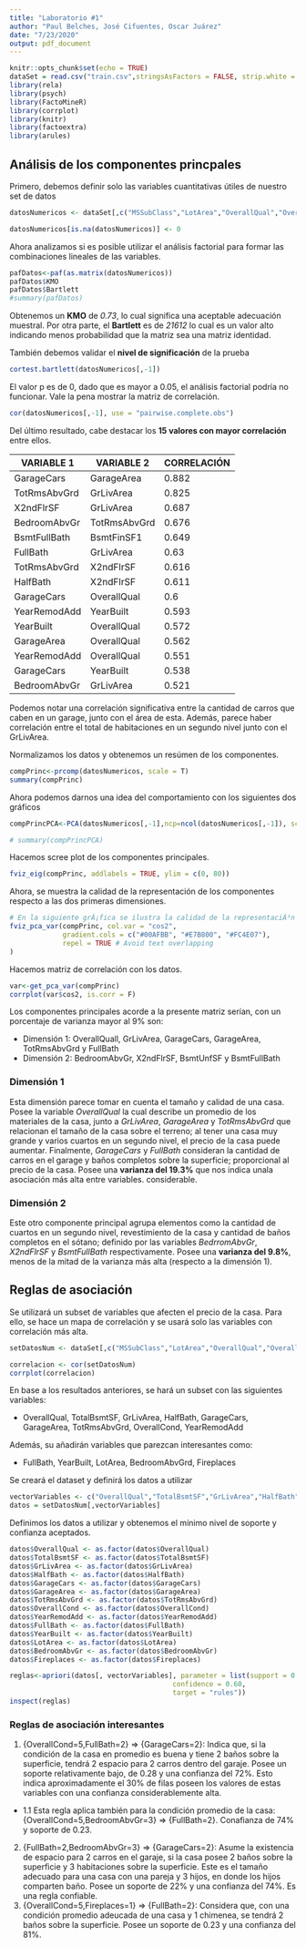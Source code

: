 ```yaml
---
title: "Laboratorio #1"
author: "Paul Belches, José Cifuentes, Oscar Juárez"
date: "7/23/2020"
output: pdf_document
---
```


```r
knitr::opts_chunk$set(echo = TRUE)
dataSet = read.csv("train.csv",stringsAsFactors = FALSE, strip.white = TRUE,sep = ",", encoding="UTF-8" )
library(rela)
library(psych)
library(FactoMineR)
library(corrplot)
library(knitr)
library(factoextra)
library(arules)
```

## Análisis de los componentes princpales

Primero, debemos definir solo las variables cuantitativas útiles de nuestro set de datos

```r
datosNumericos <- dataSet[,c("MSSubClass","LotArea","OverallQual","OverallCond","YearBuilt","YearRemodAdd","BsmtFinSF1","BsmtUnfSF","TotalBsmtSF","X2ndFlrSF","LowQualFinSF","GrLivArea","BsmtFullBath","BsmtHalfBath","FullBath","HalfBath","BedroomAbvGr","KitchenAbvGr","TotRmsAbvGrd","Fireplaces","GarageCars","GarageArea","WoodDeckSF","OpenPorchSF","EnclosedPorch","X3SsnPorch","ScreenPorch","PoolArea","MiscVal","MoSold","YrSold")]

datosNumericos[is.na(datosNumericos)] <- 0
```


Ahora analizamos si es posible utilizar el análisis factorial para formar las combinaciones lineales de las variables.

```r
pafDatos<-paf(as.matrix(datosNumericos))
pafDatos$KMO
pafDatos$Bartlett
#summary(pafDatos)
```

Obtenemos un **KMO** de *0.73*, lo cual significa una aceptable adecuación muestral. Por otra parte, el **Bartlett** es de *21612* lo cual es un valor alto indicando menos probabilidad que la matriz sea una matriz identidad.


También debemos validar el **nivel de significación** de la prueba

```r
cortest.bartlett(datosNumericos[,-1])
```

El valor p es de 0, dado que es mayor a 0.05, el análisis factorial podría no funcionar. Vale la pena mostrar la matriz de correlación.

```r
cor(datosNumericos[,-1], use = "pairwise.complete.obs")
```

Del último resultado, cabe destacar los **15 valores con mayor correlación** entre ellos.

VARIABLE 1 | VARIABLE 2 | CORRELACIÓN
-------|--------|-------		
GarageCars | GarageArea | 0.882
TotRmsAbvGrd | GrLivArea | 0.825
X2ndFlrSF | GrLivArea | 0.687
BedroomAbvGr | TotRmsAbvGrd | 0.676
BsmtFullBath | BsmtFinSF1 | 0.649
FullBath | GrLivArea | 0.63
TotRmsAbvGrd | X2ndFlrSF | 0.616
HalfBath | X2ndFlrSF | 0.611
GarageCars | OverallQual | 0.6
YearRemodAdd | YearBuilt | 0.593
YearBuilt | OverallQual | 0.572
GarageArea | OverallQual | 0.562
YearRemodAdd | OverallQual | 0.551
GarageCars | YearBuilt | 0.538
BedroomAbvGr | GrLivArea | 0.521

Podemos notar una correlación significativa entre la cantidad de carros que caben en un garage, junto con el área de esta. Además, parece haber correlación entre el total de habitaciones en un segundo nivel junto con el GrLivArea.


Normalizamos los datos y obtenemos un resúmen de los componentes.

```r
compPrinc<-prcomp(datosNumericos, scale = T)
summary(compPrinc)
```


Ahora podemos darnos una idea del comportamiento con los siguientes dos gráficos
```r
compPrincPCA<-PCA(datosNumericos[,-1],ncp=ncol(datosNumericos[,-1]), scale.unit = T)

# summary(compPrincPCA)
```



Hacemos scree plot de los componentes principales.
```r
fviz_eig(compPrinc, addlabels = TRUE, ylim = c(0, 80))
```

Ahora, se muestra la calidad de la representación de los componentes respecto a las dos primeras dimensiones.
```r
# En la siguiente grÃ¡fica se ilustra la calidad de la representaciÃ³n de los componentes en las dos primeras dimensiones.
fviz_pca_var(compPrinc, col.var = "cos2",
             gradient.cols = c("#00AFBB", "#E7B800", "#FC4E07"), 
             repel = TRUE # Avoid text overlapping
)
```

Hacemos matriz de correlación con los datos.
```r
var<-get_pca_var(compPrinc)
corrplot(var$cos2, is.corr = F)
```

Los componentes principales acorde a la presente matriz serían, con un porcentaje de varianza mayor al 9% son:

* Dimensión 1: OverallQuall, GrLivArea, GarageCars, GarageArea, TotRmsAbvGrd y FullBath
* Dimensión 2: BedroomAbvGr, X2ndFlrSF, BsmtUnfSF y BsmtFullBath

### Dimensión 1
Esta dimensión parece tomar en cuenta el tamaño y calidad de una casa. Posee la variable *OverallQual* la cual describe  un promedio de los materiales de la casa, junto a *GrLivArea*, *GarageArea* y *TotRmsAbvGrd* que relacionan el tamaño de la casa sobre el terreno; al tener una casa muy grande y varios cuartos en un segundo nivel, el precio de la casa puede aumentar. Finalmente, *GarageCars* y *FullBath* consideran la cantidad de carros en el garage y baños completos sobre la superficie; proporcional al precio de la casa. Posee una **varianza del 19.3%** que nos indica unala asociación más alta entre variables. considerable.

### Dimensión 2
Este otro componente principal agrupa elementos como la cantidad de cuartos en un segundo nivel, revestimiento de la casa y cantidad de baños completos en el sótano; definido por las variables *BedrromAbvGr*, *X2ndFlrSF* y *BsmtFullBath* respectivamente. Posee una **varianza del 9.8%**, menos de la mitad de la varianza más alta (respecto a la dimensión 1).


## Reglas de asociación

Se utilizará un subset de variables que afecten el precio de la casa. Para ello, se hace un mapa de correlación y se usará solo las variables con correlación más alta.
```r
setDatosNum <- dataSet[,c("MSSubClass","LotArea","OverallQual","OverallCond","YearBuilt","YearRemodAdd","BsmtFinSF1","BsmtUnfSF","TotalBsmtSF","X2ndFlrSF","LowQualFinSF","GrLivArea","BsmtFullBath","BsmtHalfBath","FullBath","HalfBath","BedroomAbvGr","KitchenAbvGr","TotRmsAbvGrd","Fireplaces","GarageCars","GarageArea","WoodDeckSF","OpenPorchSF","EnclosedPorch","X3SsnPorch","ScreenPorch","PoolArea","MiscVal","SalePrice")]

correlacion <- cor(setDatosNum)
corrplot(correlacion)
```

En base a los resultados anteriores, se hará un subset con las siguientes variables:

* OverallQual, TotalBsmtSF, GrLivArea, HalfBath, GarageCars, GarageArea, TotRmsAbvGrd, OverallCond, YearRemodAdd

Además, su añadirán variables que parezcan interesantes como:

* FullBath, YearBuilt, LotArea, BedroomAbvGrd, Fireplaces

Se creará el dataset y definirá los datos a utilizar
```r
vectorVariables <- c("OverallQual","TotalBsmtSF","GrLivArea","HalfBath","GarageCars","GarageArea","TotRmsAbvGrd","OverallCond","YearRemodAdd","FullBath","YearBuilt","LotArea","BedroomAbvGr", "Fireplaces")
datos = setDatosNum[,vectorVariables]
```


Definimos los datos a utilizar y obtenemos el mínimo nivel de soporte y confianza aceptados.
```r
datos$OverallQual <- as.factor(datos$OverallQual)
datos$TotalBsmtSF <- as.factor(datos$TotalBsmtSF)
datos$GrLivArea <- as.factor(datos$GrLivArea)
datos$HalfBath <- as.factor(datos$HalfBath)
datos$GarageCars <- as.factor(datos$GarageCars)
datos$GarageArea <- as.factor(datos$GarageArea)
datos$TotRmsAbvGrd <- as.factor(datos$TotRmsAbvGrd)
datos$OverallCond <- as.factor(datos$OverallCond)
datos$YearRemodAdd <- as.factor(datos$YearRemodAdd)
datos$FullBath <- as.factor(datos$FullBath)
datos$YearBuilt <- as.factor(datos$YearBuilt)
datos$LotArea <- as.factor(datos$LotArea)
datos$BedroomAbvGr <- as.factor(datos$BedroomAbvGr)
datos$Fireplaces <- as.factor(datos$Fireplaces)

reglas<-apriori(datos[, vectorVariables], parameter = list(support = 0.2,
                                        confidence = 0.60,
                                        target = "rules"))
inspect(reglas)
```

### Reglas de asociación interesantes

1. {OverallCond=5,FullBath=2}	=> {GarageCars=2}: Indica que, si la condición de la casa en promedio es buena y tiene 2 baños sobre la superficie, tendrá 2 espacio para 2 carros dentro del garaje. Posee un soporte relativamente bajo, de 0.28 y una confianza del 72%. Esto indica aproximadamente el 30% de filas poseen los valores de estas variables con una confianza considerablemente alta.
  + 1.1 Esta regla aplica también para la condición promedio de la casa: {OverallCond=5,BedroomAbvGr=3}	=>	{FullBath=2}. Conafianza de 74% y soporte de 0.23.
2. {FullBath=2,BedroomAbvGr=3} => {GarageCars=2}: Asume la existencia de espacio para 2 carros en el garaje, si la casa posee 2 baños sobre la superficie y 3 habitaciones sobre la superficie. Este es el tamaño adecuado para una casa con una pareja y 3 hijos, en donde los hijos comparten baño. Posee un soporte de 22% y una confianza del 74%. Es una regla confiable.
3. {OverallCond=5,Fireplaces=1}	=> {FullBath=2}: Considera que, con una condición promedio adeucada de una casa y 1 chimenea, se tendrá 2 baños sobre la superficie. Posee un soporte de 0.23 y una confianza del 81%.
